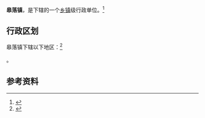 {{中国乡级行政区|14/07/24/101/000}}

'''皋落镇'''，是{{PRC admin/fullname|14/07/24/101/000|3}}下辖的一个[[乡镇|乡镇]]级行政单位。<ref>{{PRC admin/ref sgc|{{PRC admin/parent|14/07/24/101/000}}}}</ref>

== 行政区划 ==

皋落镇下辖以下地区：<ref>{{PRC admin/ref sgc|14/07/24/101/000}}</ref>

{{PRC admin/children|14/07/24/101/000}}。

== 参考资料 ==

{{reflist}}

{{行政区划小作品}}
{{PRC admin/navcat|14/07/24/101/000}}